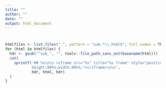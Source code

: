 ```yaml
---
title: ""
author: ""
date: ""
output: html_document
---
```



# {.tabset}

```r
htmlfiles <- list.files(".", pattern = "sub.*\\.html$", full.names = TRUE)
for (html in htmlfiles) {
  hdr <- gsub("^sub_", "", tools::file_path_sans_ext(basename(html)))
  cat(
    sprintf('## %s\n\n <iframe src="%s" title="%s frame" style="position:absolute;
            height:80%%;width:80%%;"></iframe>\n\n',
            hdr, html, hdr)
  )
}
```